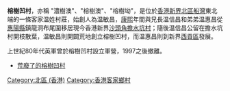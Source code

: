 {{expand|time=2016-02-17T13:48:27+00:00}}
{{unreferenced|time=2016-02-17T13:48:27+00:00}}
'''榕樹凹村'''，亦稱 "濃樹澳"、"榕樹澳"、"榕樹坳"，是位於[[香港|香港]][[新界|新界]][[北區_(香港)|北區]][[船灣|船灣]]東北端的一條客家温姓村莊，始創人為温敏昌，[[康熙|康熙]]年間與兄長温信昌和弟弟温惠昌從[[惠陽縣|惠陽縣]]鎮龍洞布尾圍移居現今香港新界[[沙頭角|沙頭角]][[擔水坑村|擔水坑村]]；隨後温信昌公留在擔水坑村開枝散葉，温敏昌則開闢荒地創立榕樹凹村，而温惠昌則到新界[[西貢區|西貢區]]發展。

上世紀80年代英軍曾於榕樹凹村設立軍營，1997之後撤離。

*[https://web.archive.org/web/20130803105800/http://paper.wenweipo.com/2011/02/01/zt1102010007.htm 荒廢了的榕樹凹村]

[[Category:北區_(香港)|Category:北區 (香港)]]
[[Category:香港客家鄉村|Category:香港客家鄉村]]